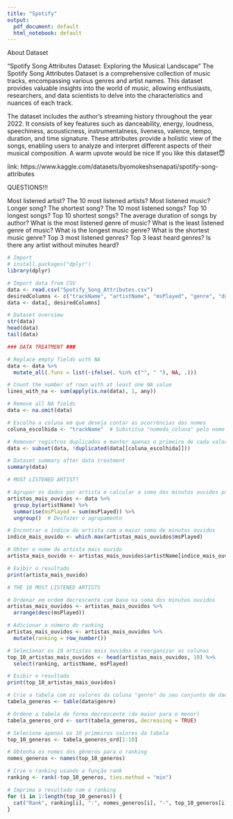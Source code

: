 ```yaml
---
title: "Spotify"
output:
  pdf_document: default
  html_notebook: default
---
```

About Dataset

"Spotify Song Attributes Dataset: Exploring the Musical Landscape"
The Spotify Song Attributes Dataset is a comprehensive collection of music tracks, encompassing various genres and artist names. This dataset provides valuable insights into the world of music, allowing enthusiasts, researchers, and data scientists to delve into the characteristics and nuances of each track.

The dataset includes the author's streaming history throughout the year 2022. It consists of key features such as danceability, energy, loudness, speechiness, acousticness, instrumentalness, liveness, valence, tempo, duration, and time signature. These attributes provide a holistic view of the songs, enabling users to analyze and interpret different aspects of their musical composition.
A warm upvote would be nice If you like this dataset😇

link: https://www.kaggle.com/datasets/byomokeshsenapati/spotify-song-attributes


QUESTIONS!!!

Most listened artist?
The 10 most listened artists?
Most listened music?
Longer song?
The shortest song?
The 10 most listened songs?
Top 10 longest songs?
Top 10 shortest songs?
The average duration of songs by author?
What is the most listened genre of music?
What is the least listened genre of music?
What is the longest music genre?
What is the shortest music genre?
Top 3 most listened genres?
Top 3 least heard genres?
Is there any artist without minutes heard?

```r
# Import
# install.packages("dplyr")
library(dplyr)
```


```r
# Import data from CSV
data <- read.csv("Spotify_Song_Attributes.csv")
desiredColumns <- c("trackName", "artistName", "msPlayed", "genre", "duration_ms")
data <- data[, desiredColumns]
```

```r
# Dataset overview
str(data)
head(data)
tail(data)
```
```r
### DATA TREATMENT ###
```


```r
# Replace empty fields with NA
data <- data %>%
  mutate_all(.funs = list(~ifelse(. %in% c("", " "), NA, .)))
```


```r
# Count the number of rows with at least one NA value
lines_with_na <- sum(apply(is.na(data), 1, any))
```


```r
# Remove all NA fields
data <- na.omit(data)
```


```r
# Escolha a coluna em que deseja contar as ocorrências dos nomes
coluna_escolhida <- "trackName"  # Substitua "nomeda_coluna" pelo nome da coluna de interesse

# Remover registros duplicados e manter apenas o primeiro de cada valor repetido
data <- subset(data, !duplicated(data[[coluna_escolhida]]))

```


```r
# Dataset summary after data treatment
summary(data)
```

```r

# MOST LISTENED ARTIST?

# Agrupar os dados por artista e calcular a soma dos minutos ouvidos para cada artista
artistas_mais_ouvidos <- data %>%
  group_by(artistName) %>%
  summarise(msPlayed = sum(msPlayed)) %>%
  ungroup()  # Desfazer o agrupamento

# Encontrar o índice do artista com a maior soma de minutos ouvidos
indice_mais_ouvido <- which.max(artistas_mais_ouvidos$msPlayed)

# Obter o nome do artista mais ouvido
artista_mais_ouvido <- artistas_mais_ouvidos$artistName[indice_mais_ouvido]

# Exibir o resultado
print(artista_mais_ouvido)
```
```r

# THE 10 MOST LISTENED ARTISTS

# Ordenar em ordem decrescente com base na soma dos minutos ouvidos
artistas_mais_ouvidos <- artistas_mais_ouvidos %>%
  arrange(desc(msPlayed))

# Adicionar o número do ranking
artistas_mais_ouvidos <- artistas_mais_ouvidos %>%
  mutate(ranking = row_number())

# Selecionar os 10 artistas mais ouvidos e reorganizar as colunas
top_10_artistas_mais_ouvidos <- head(artistas_mais_ouvidos, 10) %>%
  select(ranking, artistName, msPlayed)

# Exibir o resultado
print(top_10_artistas_mais_ouvidos)
```


```r
# Crie a tabela com os valores da coluna "genre" do seu conjunto de dados "dados"
tabela_generos <- table(data$genre)

# Ordene a tabela de forma decrescente (do maior para o menor)
tabela_generos_ord <- sort(tabela_generos, decreasing = TRUE)

# Selecione apenas os 10 primeiros valores da tabela
top_10_generos <- tabela_generos_ord[1:10]

# Obtenha os nomes dos gêneros para o ranking
nomes_generos <- names(top_10_generos)

# Crie o ranking usando a função rank
ranking <- rank(-top_10_generos, ties.method = "min")

# Imprima o resultado com o ranking
for (i in 1:length(top_10_generos)) {
  cat("Rank", ranking[i], ":", nomes_generos[i], "-", top_10_generos[i], "ocorrencias\n")
}
```
